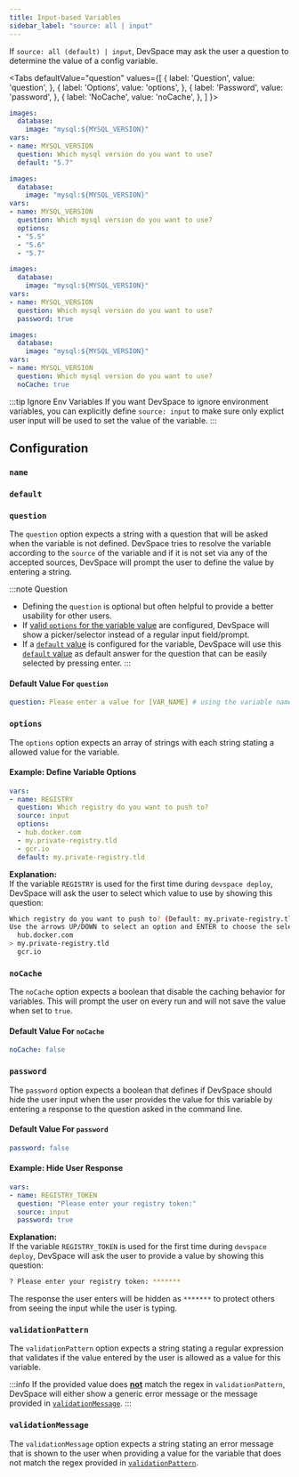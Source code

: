 ```yaml
---
title: Input-based Variables
sidebar_label: "source: all | input"
---
```



If `source: all (default) | input`, DevSpace may ask the user a question to determine the value of a config variable.

<Tabs
  defaultValue="question"
  values={[
    { label: 'Question', value: 'question', },
    { label: 'Options', value: 'options', },
    { label: 'Password', value: 'password', },
    { label: 'NoCache', value: 'noCache', },
  ]
}>
<TabItem value="question">

```yaml {3,5-7}
images:
  database:
    image: "mysql:${MYSQL_VERSION}"
vars:
- name: MYSQL_VERSION
  question: Which mysql version do you want to use?
  default: "5.7"
```

</TabItem>
<TabItem value="options">

```yaml {3,5-10}
images:
  database:
    image: "mysql:${MYSQL_VERSION}"
vars:
- name: MYSQL_VERSION
  question: Which mysql version do you want to use?
  options:
  - "5.5"
  - "5.6"
  - "5.7"
```

</TabItem>
<TabItem value="password">

```yaml {3,5-7}
images:
  database:
    image: "mysql:${MYSQL_VERSION}"
vars:
- name: MYSQL_VERSION
  question: Which mysql version do you want to use?
  password: true
```

</TabItem>
<TabItem value="noCache">

```yaml {3,5-6}
images:
  database:
    image: "mysql:${MYSQL_VERSION}"
vars:
- name: MYSQL_VERSION
  question: Which mysql version do you want to use?
  noCache: true
```

</TabItem>
</Tabs>

:::tip Ignore Env Variables
If you want DevSpace to ignore environment variables, you can explicitly define `source: input` to make sure only explict user input will be used to set the value of the variable.
:::

<FragmentVarsForceString/>


## Configuration

### `name`

<FragmentVarsName/>


### `default`

<FragmentVarsDefault/>


### `question`
The `question` option expects a string with a question that will be asked when the variable is not defined. DevSpace tries to resolve the variable according to the `source` of the variable and if it is not set via any of the accepted sources, DevSpace will prompt the user to define the value by entering a string.

:::note Question
- Defining the `question` is optional but often helpful to provide a better usability for other users.
- If [valid `options` for the variable value](#options) are configured, DevSpace will show a picker/selector instead of a regular input field/prompt.
- If a [`default` value](#default) is configured for the variable, DevSpace will use this [`default` value](#default) as default answer for the question that can be easily selected by pressing enter.
:::

#### Default Value For `question`
```yaml
question: Please enter a value for [VAR_NAME] # using the variable name
```


### `options`
The `options` option expects an array of strings with each string stating a allowed value for the variable.

#### Example: Define Variable Options
```yaml
vars:
- name: REGISTRY
  question: Which registry do you want to push to?
  source: input
  options:
  - hub.docker.com
  - my.private-registry.tld
  - gcr.io
  default: my.private-registry.tld
```
**Explanation:**  
If the variable `REGISTRY` is used for the first time during `devspace deploy`, DevSpace will ask the user to select which value to use by showing this question:
```bash
Which registry do you want to push to? (Default: my.private-registry.tld)
Use the arrows UP/DOWN to select an option and ENTER to choose the selected option.
  hub.docker.com
> my.private-registry.tld
  gcr.io
```

### `noCache`
The `noCache` option expects a boolean that disable the caching behavior for variables. This will prompt the user on every run and will not save the value when set to `true`.

#### Default Value For `noCache`
```yaml
noCache: false
```

### `password`
The `password` option expects a boolean that defines if DevSpace should hide the user input when the user provides the value for this variable by entering a response to the question asked in the command line.

#### Default Value For `password`
```yaml
password: false
```

#### Example: Hide User Response
```yaml
vars:
- name: REGISTRY_TOKEN
  question: "Please enter your registry token:"
  source: input
  password: true
```
**Explanation:**  
If the variable `REGISTRY_TOKEN` is used for the first time during `devspace deploy`, DevSpace will ask the user to provide a value by showing this question:
```bash
? Please enter your registry token: *******
```
The response the user enters will be hidden as `*******` to protect others from seeing the input while the user is typing.


### `validationPattern`
The `validationPattern` option expects a string stating a regular expression that validates if the value entered by the user is allowed as a value for this variable.

:::info
If the provided value does **<u>not</u>** match the regex in `validationPattern`, DevSpace will either show a generic error message or the message provided in [`validationMessage`](#validationmessage).
:::

### `validationMessage`
The `validationMessage` option expects a string stating an error message that is shown to the user when providing a value for the variable that does not match the regex provided in [`validationPattern`](#validationpattern).
